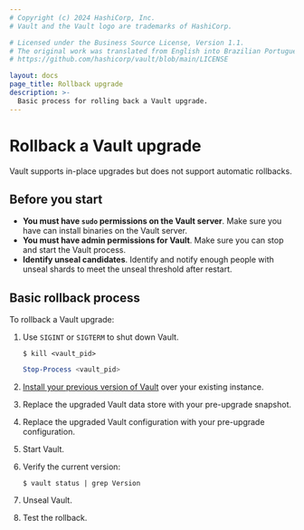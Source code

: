 ```yaml
---
# Copyright (c) 2024 HashiCorp, Inc.
# Vault and the Vault logo are trademarks of HashiCorp.

# Licensed under the Business Source License, Version 1.1.
# The original work was translated from English into Brazilian Portuguese.
# https://github.com/hashicorp/vault/blob/main/LICENSE

layout: docs
page_title: Rollback upgrade
description: >-
  Basic process for rolling back a Vault upgrade.
---
```


# Rollback a Vault upgrade

Vault supports in-place upgrades but does not support automatic rollbacks.

## Before you start

- **You must have `sudo` permissions on the Vault server**. Make sure you have
  can install binaries on the Vault server.
- **You must have admin permissions for Vault**. Make sure you can stop and
  start the Vault process.
- **Identify unseal candidates**. Identify and notify enough people with unseal
  shards to meet the unseal threshold after restart.

## Basic rollback process

To rollback a Vault upgrade:

1. Use `SIGINT` or `SIGTERM` to shut down Vault.

    <Tabs>

    <Tab heading="Bash">

    ```shell-session
    $ kill <vault_pid>
    ```

    </Tab>

    <Tab heading="Powershell">

    ```powershell
    Stop-Process <vault_pid>
    ```

    </Tab>

    </Tabs>

1. [Install your previous version of Vault](/vault/docs/get-vault) over your
   existing instance.

1. Replace the upgraded Vault data store with your pre-upgrade snapshot.

1. Replace the upgraded Vault configuration with your pre-upgrade configuration.

1. Start Vault.

1. Verify the current version:

    ```shell-session
    $ vault status | grep Version
    ```

1. Unseal Vault.

1. Test the rollback.
